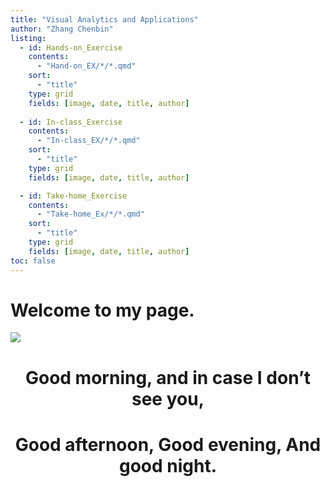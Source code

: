 ---
title: "Visual Analytics and Applications"
author: "Zhang Chenbin"
listing:
  - id: Hands-on_Exercise
    contents: 
      - "Hand-on_EX/*/*.qmd"
    sort:
      - "title"
    type: grid
    fields: [image, date, title, author]
    
  - id: In-class_Exercise
    contents: 
      - "In-class_EX/*/*.qmd"
    sort:
      - "title"
    type: grid
    fields: [image, date, title, author]

  - id: Take-home_Exercise
    contents: 
      - "Take-home_Ex/*/*.qmd"
    sort:
      - "title"
    type: grid
    fields: [image, date, title, author]
toc: false
---

# Welcome to my page.

![](images/e815d1c8e57fe4f830a644972228f2a.png){fig-align="center"}

<h1 align="center">

Good morning, and in case I don't see you,

</h1>

<h1 align="center">

Good afternoon, Good evening, And good night.

</h1>
